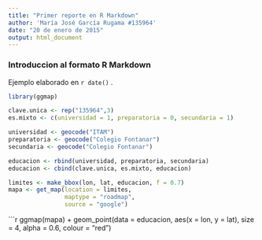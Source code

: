 ```yaml
---
title: "Primer reporte en R Markdown"
author: 'María José García Rugama #135964'
date: "20 de enero de 2015"
output: html_document
---
```

### Introduccion al formato R Markdown  

Ejemplo elaborado en `r date()` .

```r
library(ggmap)
```

```r
clave.unica <- rep("135964",3)
es.mixto <- c(universidad = 1, preparatoria = 0, secundaria = 1)

universidad <- geocode("ITAM")
preparatoria <- geocode("Colegio Fontanar")
secundaria <- geocode("Colegio Fontanar")

educacion <- rbind(universidad, preparatoria, secundaria)
educacion <- cbind(clave.unica, es.mixto, educacion)
```

```r
limites <- make_bbox(lon, lat, educacion, f = 0.7)
mapa <- get_map(location = limites,
                maptype = "roadmap",
                source = "google")
```

```r
ggmap(mapa) +
geom_point(data = educacion, 
           aes(x = lon, y = lat),
           size = 4, alpha = 0.6, colour = "red")
